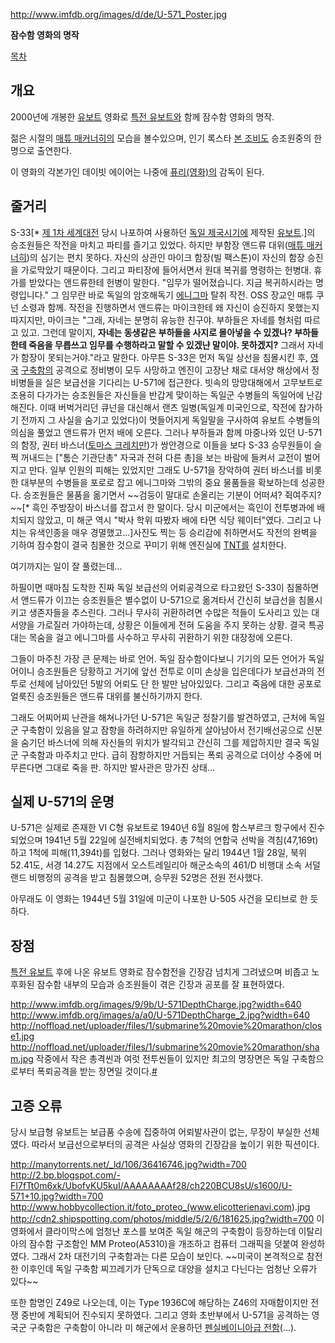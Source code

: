 http://www.imfdb.org/images/d/de/U-571_Poster.jpg

'''잠수함 영화의 명작'''

[[목차]]
== 개요 ==
2000년에 개봉한 [[유보트]] 영화로 [[특전 유보트]]와 함께 잠수함 영화의 명작.

젊은 시절의 [[매튜 매커너히]]의 모습을 볼수있으며, 인기 록스타 [[본 조비]]도 승조원중의 한명으로 출연한다.

이 영화의 각본가인 데이빗 에이어는 나중에 [[퓨리(영화)]]의 감독이 된다.

== 줄거리 ==
S-33[* [[제 1차 세계대전]] 당시 나포하여 사용하던 [[독일 제국]]시기에 제작된 [[유보트]].]의 승조원들은 작전을 마치고 파티를 즐기고 있었다. 하지만 부함장 앤드류 대위([[매튜 매커너히]])의 심기는 편치 못하다. 자신의 상관인 마이크 함장(빌 팩스톤)이 자신의 함장 승진을 가로막았기 때문이다. 그리고 파티장에 들어서면서 원대 복귀를 명령하는 헌병대. 휴가를 받았다는 앤드류한테 헌병이 말한다. "임무가 떨어졌습니다. 지금 복귀하시라는 명령입니다." 그 임무란 바로 독일의 암호해독기 [[에니그마]] 탈취 작전. OSS 장교인 매튜 쿠넌 소령과 함께. 작전을 진행하면서 앤드류는 마이크한테 왜 자신이 승진하지 못했는지 따지지만, 마이크는 "그래, 자네는 분명히 유능한 친구야. 부하들은 자네를 형처럼 따르고 있고. 그런데 말이지, '''자네는 동생같은 부하들을 사지로 몰아넣을 수 있겠나? 부하들한테 죽음을 무릅쓰고 임무를 수행하라고 말할 수 있겠냔 말이야. 못하겠지?''' 그래서 자네가 함장이 못되는거야."라고 말한다. 아무튼 S-33은 먼저 독일 상선을 침몰시킨 후, [[영국]] [[구축함]]의 공격으로 정비병이 모두 사망하고 엔진이 고장난 채로 대서양 해상에서 정비병들을 실은 보급선을 기다리는 U-571에 접근한다. 빗속의 망망대해에서 고무보트로 조용히 다가가는 승조원들은 자신들을 반갑게 맞이하는 독일군 수병들의 독일어에 난감해진다. 이때 버벅거리던 큐넌을 대신해서 랜츠 일병(독일계 미국인으로, 작전에 참가하기 전까지 그 사실을 숨기고 있었다)이 멋들어지게 독일말을 구사하여 유보트 수병들의 의심을 풀었고 앤드류가 먼저 배에 오른다. 그러나 부하들과 함께 마중나와 있던 U-571의 함장, 권터 바스너([[토마스 크레치만]])가 쌍안경으로 이들을 보다 S-33 승무원들이 슬쩍 꺼내드는 ["톰슨 기관단총" 자국과 전혀 다른 총]을 보는 바람에 들켜서 교전이 벌어지고 만다. 일부 인원의 피해는 있었지만 그래도 U-571을 장악하여 권터 바스너를 비롯한 대부분의 수병들을 포로로 잡고 에니그마와 그밖의 중요 물품들을 확보하는데 성공한다. 승조원들은 물품을 옮기면서 ~~검둥이 말대로 손올리는 기분이 어떠셔? 쥑여주지?~~[* 흑인 주방장이 바스너를 잡고서 한 말이다. 당시 미군에서는 흑인이 전투병과에 배치되지 않았고, 미 해군 역시 "박사 학위 따봤자 배에 타면 식당 웨이터"였다. 그리고 나치는 유색인종을 매우 경멸했고...]사진도 찍는 등 승리감에 취하면서도 작전의 완벽을 기하여 잠수함이 결국 침몰한 것으로 꾸미기 위해 엔진실에 [[TNT]]를 설치한다.

여기까지는 일이 잘 풀렸는데...

하필이면 때마침 도착한 진짜 독일 보급선의 어뢰공격으로 타고왔던 S-33이 침몰하면서 앤드류가 이끄는 승조원들은 별수없이 U-571으로 옮겨타서 간신히 보급선을 침몰시키고 생존자들을 추스린다. 그러나 무사히 귀환하려면 수많은 적들이 도사리고 있는 대서양을 가로질러 가야하는데, 상황은 이들에게 전혀 도움을 주지 못하는 상황. 결국 특공대는 목숨을 걸고 에니그마를 사수하고 무사히 귀환하기 위한 대장정에 오른다.

그들이 마주친 가장 큰 문제는 바로 언어. 독일 잠수함이다보니 기기의 모든 언어가 독일어이니 승조원들은 당황하고 거기에 앞선 전투로 이미 손상을 입은데다가 보급선과의 전투로 선체에 남아있던 5발의 어뢰도 단 한 발만 남아있있다. 그리고 죽음에 대한 공포로 얼룩진 승조원들은 앤드류 대위를 불신하기까지 한다.

그래도 어찌어찌 난관을 해쳐나가던 U-571은 독일군 정찰기를 발견하였고, 근처에 독일군 구축함이 있음을 알고 잠항을 하려하지만 유일하게 살아남아서 전기배선공으로 신분을 숨기던 바스너에 의해 자신들의 위치가 발각되고 간신히 그를 제압하지만 결국 독일군 구축함과 마주치고 만다. 급히 잠항하지만 거듭되는 폭뢰 공격으로 더이상 수중에 머무른다면 그대로 죽을 판. 하지만 발사관은 망가진 상태...

== 실제 U-571의 운명 ==

U-571은 실제로 존재한 VI C형 유보트로 1940년 6월 8일에 함스부르크 항구에서 진수되었으며 1941년 5월 22일에 실전배치되었다. 총 7척의 연합국 선박을 격침(47,169t)하고  1척에 피해(11,394t)를 입혔다. 그러나 영화와는 달리 1944년 1월 28일, 북위 52.41도, 서경 14.27도 지점에서 오스트레일리아 해군소속의 461/D 비행대 소속 서덜랜드 비행정의 공격을 받고 침몰했으며, 승무원 52명은 전원 전사했다.

아무래도 이 영화는 1944년 5월 31일에 미군이 나포한 U-505 사건을 모티브로 한 듯 하다.

== 장점 ==
[[특전 유보트]] 후에 나온 유보트 영화로 잠수함전을 긴장감 넘치게 그려냈으며 비좁고 노후화된 잠수함 내부의 모습과 승조원들이 겪은 긴장과 공포를 잘 표현하였다. 

http://www.imfdb.org/images/9/9b/U-571DepthCharge.jpg?width=640
http://www.imfdb.org/images/a/a0/U-571DepthCharge_2.jpg?width=640
http://noffload.net/uploader/files/1/submarine%20movie%20marathon/close1.jpg
http://noffload.net/uploader/files/1/submarine%20movie%20marathon/sham.jpg
작중에서 작은 총격씬과 여럿 전투씬들이 있지만 최고의 명장면은 독일 구축함으로부터 폭뢰공격을 받는 장면일 것이다.[http://www.youtube.com/watch?v=VMU9Yos0mkk #]

== 고증 오류 ==
당시 보급형 유보트는 보급품 수송에 집중하여 어뢰발사관이 없는, 무장이 부실한 선체였다. 따라서 보급선으로부터의 공격은 사실상 영화의 긴장감을 높이기 위한 픽션이다.

http://manytorrents.net/_ld/106/36416746.jpg?width=700
http://2.bp.blogspot.com/-FI7fTt0m6xk/UbofvKU5kuI/AAAAAAAAf28/ch220BCU8sU/s1600/U-571+10.jpg?width=700
http://www.hobbycollection.it/foto_proteo_(www.elicotterienavi.com).jpg
http://cdn2.shipspotting.com/photos/middle/5/2/6/181625.jpg?width=700
이 영화에서 클라이막스에 엄청난 포스를 보여준 독일 해군의 구축함이 등장하는데 이탈리아의 잠수함 구조함인 MM Proteo(A5310)을 개조하고 컴퓨터 그래픽을 덧붙여 완성하였다. 그래서 2차 대전기의 구축함과는 다른 모습이 보인다.
~~미국이 본격적으로 참전한 이후인데 독일 구축함 찌끄레기가 단독으로 대양을 설치고 다닌다는 엄청난 오류가 있다~~

또한 함명인 Z49로 나오는데, 이는 Type 1936C에 해당하는 Z46의 자매함이지만 전쟁 중반에 계획되어 진수되지 못하였다. 그리고 영화 초반부에서 U-571을 공격하는 영국군 구축함은 구축함이 아니라 미 해군에서 운용하던 [[펜실베이니아급 전함]](...).
